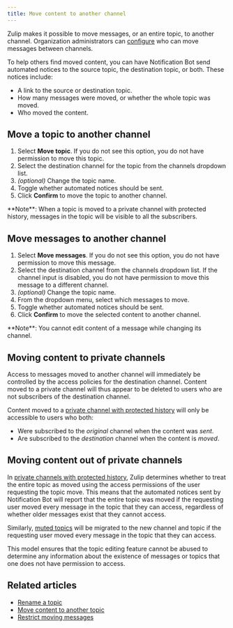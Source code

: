 ```yaml
---
title: Move content to another channel
---
```



Zulip makes it possible to move messages, or an entire topic, to another
channel. Organization administrators can
[configure](/help/restrict-moving-messages) who can move messages between
channels.

To help others find moved content, you can have Notification Bot send
automated notices to the source topic, the destination topic, or both.
These notices include:

* A link to the source or destination topic.
* How many messages were moved, or whether the whole topic was moved.
* Who moved the content.

## Move a topic to another channel

<FlattenedSteps>
  <TopicActions />

  1. Select **Move topic**. If you do not see this option, you do not have permission
     to move this topic.
  1. Select the destination channel for the topic from the channels dropdown list.
  1. *(optional)* Change the topic name.
  1. Toggle whether automated notices should be sent.
  1. Click **Confirm** to move the topic to another channel.
</FlattenedSteps>

<ZulipNote>
  **Note**: When a topic is moved to a private channel with protected history,
  messages in the topic will be visible to all the subscribers.
</ZulipNote>

## Move messages to another channel

<FlattenedSteps>
  <MessageActionsMenu />

  1. Select **Move messages**. If you do not see this option, you do not have permission
     to move this message.
  1. Select the destination channel from the channels dropdown list. If
     the channel input is disabled, you do not have permission to move
     this message to a different channel.
  1. *(optional)* Change the topic name.
  1. From the dropdown menu, select which messages to move.
  1. Toggle whether automated notices should be sent.
  1. Click **Confirm** to move the selected content to another channel.
</FlattenedSteps>

<ZulipNote>
  **Note**: You cannot edit content of a message while changing its channel.
</ZulipNote>

## Moving content to private channels

Access to messages moved to another channel will immediately be controlled by the
access policies for the destination channel. Content moved to a private channel will
thus appear to be deleted to users who are not subscribers of the destination channel.

Content moved to a [private channel with protected
history](/help/channel-permissions#private-channels) will only be accessible to
users who both:

* Were subscribed to the *original* channel when the content was *sent*.
* Are subscribed to the *destination* channel when the content is *moved*.

## Moving content out of private channels

In [private channels with protected
history](/help/channel-permissions#private-channels), Zulip determines whether
to treat the entire topic as moved using the access permissions of the user
requesting the topic move. This means that the automated notices sent by
Notification Bot will report that the entire topic was moved if the requesting
user moved every message in the topic that they can access, regardless of
whether older messages exist that they cannot access.

Similarly, [muted topics](/help/mute-a-topic) will be migrated to the
new channel and topic if the requesting user moved every message in the
topic that they can access.

This model ensures that the topic editing feature cannot be abused to
determine any information about the existence of messages or topics
that one does not have permission to access.

## Related articles

* [Rename a topic](/help/rename-a-topic)
* [Move content to another topic](/help/move-content-to-another-topic)
* [Restrict moving messages](/help/restrict-moving-messages)
